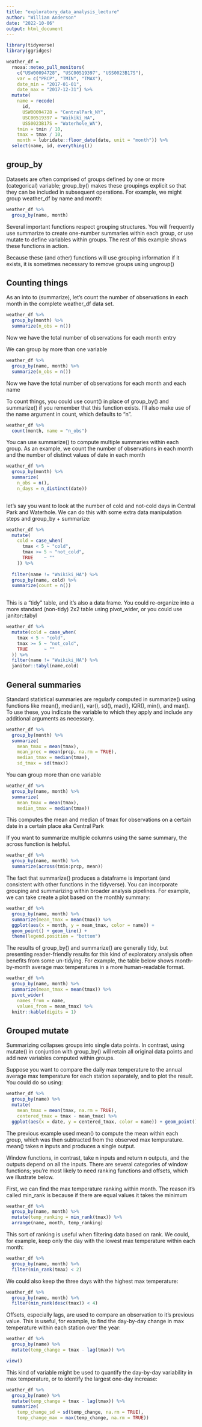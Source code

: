 ```yaml
---
title: "exploratory_data_analysis_lecture"
author: "William Anderson"
date: "2022-10-06"
output: html_document
---
```


```r

library(tidyverse)
library(ggridges)
``````


```r
weather_df =  
  rnoaa::meteo_pull_monitors(
    c("USW00094728", "USC00519397", "USS0023B17S"),
    var = c("PRCP", "TMIN", "TMAX"), 
    date_min = "2017-01-01",
    date_max = "2017-12-31") %>%
  mutate(
    name = recode(
      id, 
      USW00094728 = "CentralPark_NY", 
      USC00519397 = "Waikiki_HA",
      USS0023B17S = "Waterhole_WA"),
    tmin = tmin / 10,
    tmax = tmax / 10,
    month = lubridate::floor_date(date, unit = "month")) %>%
  select(name, id, everything())
```

## group_by
Datasets are often comprised of groups defined by one or more (categorical) variable; group_by() makes these groupings explicit so that they can be included in subsequent operations. For example, we might group weather_df by name and month:

```r
weather_df %>%
  group_by(name, month)
```

Several important functions respect grouping structures. You will frequently use summarize to create one-number summaries within each group, or use mutate to define variables within groups. The rest of this example shows these functions in action.

Because these (and other) functions will use grouping information if it exists, it is sometimes necessary to remove groups using ungroup()

## Counting things
As an into to (summarize), let's count the number of observations in each month in the complete weather_df data set. 

```r
weather_df %>%
  group_by(month) %>%
  summarize(n_obs = n())
```
Now we have the total number of observations for each month entry

We can group by more than one variable

```r
weather_df %>%
  group_by(name, month) %>%
  summarize(n_obs = n())
```
Now we have the total number of observations for each month and each name

To count things, you could use count() in place of group_by() and summarize() if you remember that this function exists. I’ll also make use of the name argument in count, which defaults to "n".

```r
weather_df %>%
  count(month, name = "n_obs")
```

You can use summarize() to compute multiple summaries within each group. As an example, we count the number of observations in each month and the number of distinct values of date in each month

```r
weather_df %>%
  group_by(month) %>%
  summarize(
    n_obs = n(),
    n_days = n_distinct(date))
  
```

let’s say you want to look at the number of cold and not-cold days in Central Park and Waterhole. We can do this with some extra data manipulation steps and group_by + summarize:

```r
weather_df %>%
  mutate(
    cold = case_when(
      tmax < 5 ~ "cold",
      tmax >= 5 ~ "not_cold",
      TRUE    ~ ""
    )) %>%
  
  filter(name != "Waikiki_HA") %>%
  group_by(name, cold) %>%
  summarize(count = n())
  
```

This is a “tidy” table, and it’s also a data frame. You could re-organize into a more standard (non-tidy) 2x2 table using pivot_wider, or you could use janitor::tabyl

```r
weather_df %>%
  mutate(cold = case_when(
    tmax < 5 ~ "cold",
    tmax >= 5 ~ "not_cold",
    TRUE      ~ ""
  )) %>%
  filter(name != "Waikiki_HA") %>%
  janitor::tabyl(name,cold)
```

## General summaries
Standard statistical summaries are regularly computed in summarize() using functions like mean(), median(), var(), sd(), mad(), IQR(), min(), and max(). To use these, you indicate the variable to which they apply and include any additional arguments as necessary.

```r
weather_df %>%
  group_by(month) %>%
  summarize(
    mean_tmax = mean(tmax),
    mean_prec = mean(prcp, na.rm = TRUE),
    median_tmax = median(tmax),
    sd_tmax = sd(tmax))
```

You can group more than one variable

```r
weather_df %>%
  group_by(name, month) %>%
  summarize(
    mean_tmax = mean(tmax),
    median_tmax = median(tmax))
```

This computes the mean and median of tmax for observations on a certain date in a certain place aka Central Park

If you want to summarize multiple columns using the same summary, the across function is helpful.

```r
weather_df %>%
  group_by(name, month) %>%
  summarize(across(tmin:prcp, mean))
```

The fact that summarize() produces a dataframe is important (and consistent with other functions in the tidyverse). You can incorporate grouping and summarizing within broader analysis pipelines. For example, we can take create a plot based on the monthly summary:

```r
weather_df %>%
  group_by(name, month) %>%
  summarize(mean_tmax = mean(tmax)) %>%
  ggplot(aes(x = month, y = mean_tmax, color = name)) + 
  geom_point() + geom_line() + 
  theme(legend.position = "bottom")
```

The results of group_by() and summarize() are generally tidy, but presenting reader-friendly results for this kind of exploratory analysis often benefits from some un-tidying. For example, the table below shows month-by-month average max temperatures in a more human-readable format.

```r
weather_df %>%
  group_by(name, month) %>%
  summarize(mean_tmax = mean(tmax)) %>%
  pivot_wider(
    names_from = name,
    values_from = mean_tmax) %>%
  knitr::kable(digits = 1)

```

## Grouped mutate
Summarizing collapses groups into single data points. In contrast, using mutate() in conjuntion with group_by() will retain all original data points and add new variables computed within groups.

Suppose you want to compare the daily max temperature to the annual average max temperature for each station separately, and to plot the result. You could do so using:

```r
weather_df %>%
  group_by(name) %>%
  mutate(
    mean_tmax = mean(tmax, na.rm = TRUE),
    centered_tmax = tmax - mean_tmax) %>%
  ggplot(aes(x = date, y = centered_tmax, color = name)) + geom_point()

```

The previous example used mean() to compute the mean within each group, which was then subtracted from the observed max tempurature. mean() takes n inputs and produces a single output.

Window functions, in contrast, take n inputs and return n outputs, and the outputs depend on all the inputs. There are several categories of window functions; you’re most likely to need ranking functions and offsets, which we illustrate below.

First, we can find the max temperature ranking within month. The reason it's called min_rank is because if there are equal values it takes the minimum

```r
weather_df %>%
  group_by(name, month) %>%
  mutate(temp_ranking = min_rank(tmax)) %>%
  arrange(name, month, temp_ranking)
```

This sort of ranking is useful when filtering data based on rank. We could, for example, keep only the day with the lowest max temperature within each month:

```r
weather_df %>%
  group_by(name, month) %>%
  filter(min_rank(tmax) < 2)
```

We could also keep the three days with the highest max temperature:

```r
weather_df %>%
  group_by(name, month) %>%
  filter(min_rank(desc(tmax)) < 4)
```

Offsets, especially lags, are used to compare an observation to it’s previous value. This is useful, for example, to find the day-by-day change in max temperature within each station over the year:

```r
weather_df %>%
  group_by(name) %>%
  mutate(temp_change = tmax - lag(tmax)) %>%

view()
```

This kind of variable might be used to quantify the day-by-day variability in max temperature, or to identify the largest one-day increase:

```r
weather_df %>%
  group_by(name) %>%
  mutate(temp_change = tmax - lag(tmax)) %>%
  summarize(
    temp_change_sd = sd(temp_change, na.rm = TRUE),
    temp_change_max = max(temp_change, na.rm = TRUE))
```

